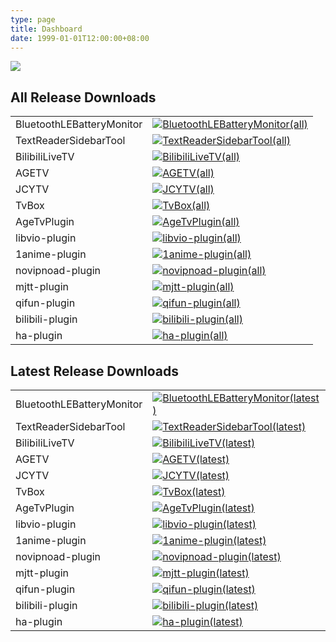```yaml
---
type: page
title: Dashboard
date: 1999-01-01T12:00:00+08:00
---
```



<div style={{display: "flex", justifyContent: "center"}}>
  <Image
    src="/images/memes/006wuNILly1hr8vulug2gj30wi0rdwhv.jpg"
    width={690}
    height={581}
    className="next-image"
  />
</div>


## All Release Downloads

|                           |                                                                                                                                                                                               |
|---------------------------|-----------------------------------------------------------------------------------------------------------------------------------------------------------------------------------------------|
| BluetoothLEBatteryMonitor | [![BluetoothLEBatteryMonitor(all)](https://img.shields.io/github/downloads/muedsa/BluetoothLEBatteryMonitor/total?logo=github)](https://github.com/muedsa/BluetoothLEBatteryMonitor/releases) |
| TextReaderSidebarTool     | [![TextReaderSidebarTool(all)](https://img.shields.io/github/downloads/muedsa/TextReaderSidebarTool/total?logo=github)](https://github.com/muedsa/TextReaderSidebarTool/releases)             |
| BilibiliLiveTV            | [![BilibiliLiveTV(all)](https://img.shields.io/github/downloads/muedsa/BilibiliLiveTV/total?logo=github)](https://github.com/muedsa/BilibiliLiveTV/releases)                                  |
| AGETV                     | [![AGETV(all)](https://img.shields.io/github/downloads/muedsa/AGETV/total?logo=github)](https://github.com/muedsa/AGETV/releases)                                                             |
| JCYTV                     | [![JCYTV(all)](https://img.shields.io/github/downloads/muedsa/JCYTV/total?logo=github)](https://github.com/muedsa/JCYTV/releases)                                                             |
| TvBox                     | [![TvBox(all)](https://img.shields.io/github/downloads/muedsa/TvBox/total?logo=github)](https://github.com/muedsa/TvBox/releases)                                                             |
| AgeTvPlugin               | [![AgeTvPlugin(all)](https://img.shields.io/github/downloads/muedsa/AgeTvPlugin/total?logo=github)](https://github.com/muedsa/AgeTvPlugin/releases)                                           |
| libvio-plugin             | [![libvio-plugin(all)](https://img.shields.io/github/downloads/muedsa/libvio-plugin/total?logo=github)](https://github.com/muedsa/libvio-plugin/releases)                                     |
| 1anime-plugin             | [![1anime-plugin(all)](https://img.shields.io/github/downloads/muedsa/1anime-plugin/total?logo=github)](https://github.com/muedsa/1anime-plugin/releases)                                     |
| novipnoad-plugin          | [![novipnoad-plugin(all)](https://img.shields.io/github/downloads/muedsa/novipnoad-plugin/total?logo=github)](https://github.com/muedsa/novipnoad-plugin/releases)                            |
| mjtt-plugin               | [![mjtt-plugin(all)](https://img.shields.io/github/downloads/muedsa/mjtt-plugin/total?logo=github)](https://github.com/muedsa/mjtt-plugin/releases)                                           |
| qifun-plugin              | [![qifun-plugin(all)](https://img.shields.io/github/downloads/muedsa/qifun-plugin/total?logo=github)](https://github.com/muedsa/qifun-plugin/releases)                                        |
| bilibili-plugin           | [![bilibili-plugin(all)](https://img.shields.io/github/downloads/muedsa/bilibili-plugin/total?logo=github)](https://github.com/muedsa/bilibili-plugin/releases)                               |
| ha-plugin                 | [![ha-plugin(all)](https://img.shields.io/github/downloads/muedsa/ha-plugin/total?logo=github)](https://github.com/muedsa/ha-plugin/releases)                                                 |


## Latest Release Downloads

|                           |                                                                                                                                                                                                                |
|---------------------------|----------------------------------------------------------------------------------------------------------------------------------------------------------------------------------------------------------------|
| BluetoothLEBatteryMonitor | [![BluetoothLEBatteryMonitor(latest)](https://img.shields.io/github/downloads/muedsa/BluetoothLEBatteryMonitor/latest/total?logo=github)](https://github.com/muedsa/BluetoothLEBatteryMonitor/releases/latest) |
| TextReaderSidebarTool     | [![TextReaderSidebarTool(latest)](https://img.shields.io/github/downloads/muedsa/TextReaderSidebarTool/latest/total?logo=github)](https://github.com/muedsa/TextReaderSidebarTool/releases/latest)             |
| BilibiliLiveTV            | [![BilibiliLiveTV(latest)](https://img.shields.io/github/downloads/muedsa/BilibiliLiveTV/latest/total?logo=github)](https://github.com/muedsa/BilibiliLiveTV/releases/latest)                                  |
| AGETV                     | [![AGETV(latest)](https://img.shields.io/github/downloads/muedsa/AGETV/latest/total?logo=github)](https://github.com/muedsa/AGETV/releases/latest)                                                             |
| JCYTV                     | [![JCYTV(latest)](https://img.shields.io/github/downloads/muedsa/JCYTV/latest/total?logo=github)](https://github.com/muedsa/JCYTV/releases/latest)                                                             |
| TvBox                     | [![TvBox(latest)](https://img.shields.io/github/downloads/muedsa/TvBox/latest/total?logo=github)](https://github.com/muedsa/TvBox/releases/latest)                                                             |
| AgeTvPlugin               | [![AgeTvPlugin(latest)](https://img.shields.io/github/downloads/muedsa/AgeTvPlugin/latest/total?logo=github)](https://github.com/muedsa/AgeTvPlugin/releases/latest)                                           |
| libvio-plugin             | [![libvio-plugin(latest)](https://img.shields.io/github/downloads/muedsa/libvio-plugin/latest/total?logo=github)](https://github.com/muedsa/libvio-plugin/releases/latest)                                     |
| 1anime-plugin             | [![1anime-plugin(latest)](https://img.shields.io/github/downloads/muedsa/1anime-plugin/latest/total?logo=github)](https://github.com/muedsa/1anime-plugin/releases/latest)                                     |
| novipnoad-plugin          | [![novipnoad-plugin(latest)](https://img.shields.io/github/downloads/muedsa/novipnoad-plugin/latest/total?logo=github)](https://github.com/muedsa/novipnoad-plugin/releases/latest)                            |
| mjtt-plugin               | [![mjtt-plugin(latest)](https://img.shields.io/github/downloads/muedsa/mjtt-plugin/latest/total?logo=github)](https://github.com/muedsa/mjtt-plugin/releases/latest)                                           |
| qifun-plugin              | [![qifun-plugin(latest)](https://img.shields.io/github/downloads/muedsa/qifun-plugin/latest/total?logo=github)](https://github.com/muedsa/qifun-plugin/releases/latest)                                        |
| bilibili-plugin           | [![bilibili-plugin(latest)](https://img.shields.io/github/downloads/muedsa/bilibili-plugin/latest/total?logo=github)](https://github.com/muedsa/bilibili-plugin/releases/latest)                               |
| ha-plugin                 | [![ha-plugin(latest)](https://img.shields.io/github/downloads/muedsa/ha-plugin/latest/total?logo=github)](https://github.com/muedsa/ha-plugin/releases/latest)                                                 |
